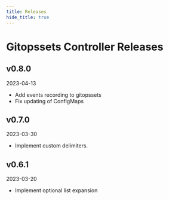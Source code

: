 ```yaml
---
title: Releases
hide_title: true
---
```



# Gitopssets Controller Releases <TierLabel tiers="enterprise" />

## v0.8.0
2023-04-13

- Add events recording to gitopssets
- Fix updating of ConfigMaps

## v0.7.0
2023-03-30

- Implement custom delimiters.

## v0.6.1
2023-03-20

- Implement optional list expansion
